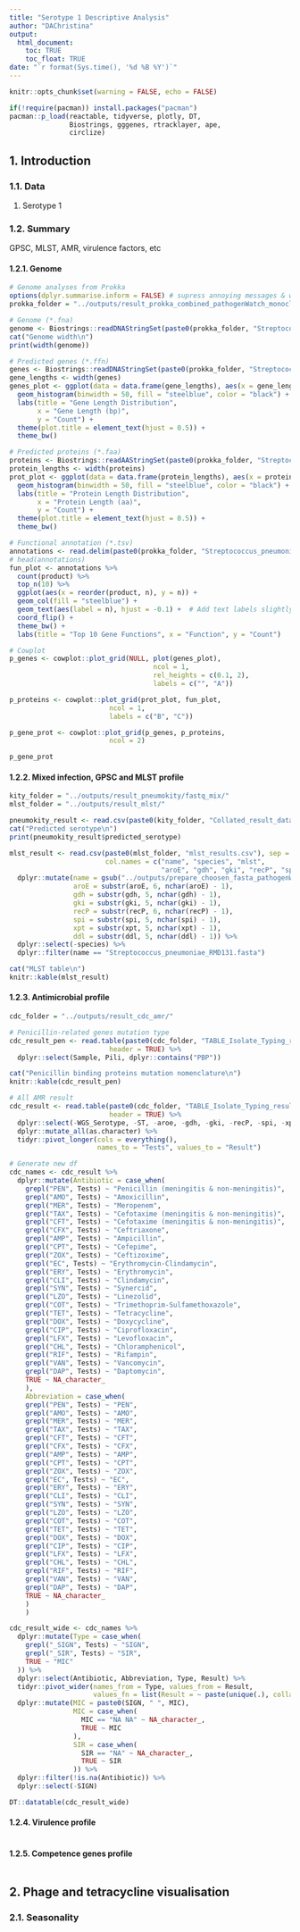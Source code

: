 ```yaml
---
title: "Serotype 1 Descriptive Analysis"
author: "DAChristina"
output: 
  html_document:
    toc: TRUE
    toc_float: TRUE
date: "`r format(Sys.time(), '%d %B %Y')`"
---
```


```r
knitr::opts_chunk$set(warning = FALSE, echo = FALSE)

if(!require(pacman)) install.packages("pacman")
pacman::p_load(reactable, tidyverse, plotly, DT,
               Biostrings, gggenes, rtracklayer, ape,
               circlize)
```

## 1. Introduction

### 1.1. Data

1.  Serotype 1

### 1.2. Summary

GPSC, MLST, AMR, virulence factors, etc

#### 1.2.1. Genome

```r
# Genome analyses from Prokka
options(dplyr.summarise.inform = FALSE) # supress annoying messages & warnings
prokka_folder = "../outputs/result_prokka_combined_pathogenWatch_monocle/"

# Genome (*.fna)
genome <- Biostrings::readDNAStringSet(paste0(prokka_folder, "Streptococcus_pneumoniae_RMD131.fna"))
cat("Genome width\n")
print(width(genome))

# Predicted genes (*.ffn)
genes <- Biostrings::readDNAStringSet(paste0(prokka_folder, "Streptococcus_pneumoniae_RMD131.ffn"))
gene_lengths <- width(genes)
genes_plot <- ggplot(data = data.frame(gene_lengths), aes(x = gene_lengths)) +
  geom_histogram(binwidth = 50, fill = "steelblue", color = "black") + 
  labs(title = "Gene Length Distribution",
       x = "Gene Length (bp)",
       y = "Count") +
  theme(plot.title = element_text(hjust = 0.5)) +
  theme_bw()

# Predicted proteins (*.faa)
proteins <- Biostrings::readAAStringSet(paste0(prokka_folder, "Streptococcus_pneumoniae_RMD131.faa"))
protein_lengths <- width(proteins)
prot_plot <- ggplot(data = data.frame(protein_lengths), aes(x = protein_lengths)) +
  geom_histogram(binwidth = 50, fill = "steelblue", color = "black") + 
  labs(title = "Protein Length Distribution",
       x = "Protein Length (aa)",
       y = "Count") +
  theme(plot.title = element_text(hjust = 0.5)) +
  theme_bw()

# Functional annotation (*.tsv)
annotations <- read.delim(paste0(prokka_folder, "Streptococcus_pneumoniae_RMD131.tsv"), header = TRUE, sep = "\t")
# head(annotations)
fun_plot <- annotations %>%
  count(product) %>%
  top_n(10) %>%
  ggplot(aes(x = reorder(product, n), y = n)) +
  geom_col(fill = "steelblue") +
  geom_text(aes(label = n), hjust = -0.1) +  # Add text labels slightly outside the bars
  coord_flip() +
  theme_bw() +
  labs(title = "Top 10 Gene Functions", x = "Function", y = "Count")

```

```r
# Cowplot
p_genes <- cowplot::plot_grid(NULL, plot(genes_plot),
                                    ncol = 1,
                                    rel_heights = c(0.1, 2),
                                    labels = c("", "A"))

p_proteins <- cowplot::plot_grid(prot_plot, fun_plot,
                         ncol = 1,
                         labels = c("B", "C"))

p_gene_prot <- cowplot::plot_grid(p_genes, p_proteins,
                         ncol = 2)

p_gene_prot
```

#### 1.2.2. Mixed infection, GPSC and MLST profile

```r
kity_folder = "../outputs/result_pneumokity/fastq_mix/"
mlst_folder = "../outputs/result_mlst/"

pneumokity_result <- read.csv(paste0(kity_folder, "Collated_result_data.csv"))
cat("Predicted serotype\n")
print(pneumokity_result$predicted_serotype)

mlst_result <- read.csv(paste0(mlst_folder, "mlst_results.csv"), sep = "\t", header = FALSE,
                        col.names = c("name", "species", "mlst",
                                      "aroE", "gdh", "gki", "recP", "spi", "xpt", "ddl")) %>% 
  dplyr::mutate(name = gsub("../outputs/prepare_choosen_fasta_pathogenWatch_monocle/", "", name),
                aroE = substr(aroE, 6, nchar(aroE) - 1),
                gdh = substr(gdh, 5, nchar(gdh) - 1),
                gki = substr(gki, 5, nchar(gki) - 1),
                recP = substr(recP, 6, nchar(recP) - 1),
                spi = substr(spi, 5, nchar(spi) - 1),
                xpt = substr(xpt, 5, nchar(xpt) - 1),
                ddl = substr(ddl, 5, nchar(ddl) - 1)) %>% 
  dplyr::select(-species) %>% 
  dplyr::filter(name == "Streptococcus_pneumoniae_RMD131.fasta")

cat("MLST table\n")
knitr::kable(mlst_result)

```

#### 1.2.3. Antimicrobial profile

```r
cdc_folder = "../outputs/result_cdc_amr/"

# Penicillin-related genes mutation type
cdc_result_pen <- read.table(paste0(cdc_folder, "TABLE_Isolate_Typing_results.txt"),
                         header = TRUE) %>% 
  dplyr::select(Sample, Pili, dplyr::contains("PBP"))

cat("Penicillin binding proteins mutation nomenclature\n")
knitr::kable(cdc_result_pen)

# All AMR result
cdc_result <- read.table(paste0(cdc_folder, "TABLE_Isolate_Typing_results.txt"),
                         header = TRUE) %>% 
  dplyr::select(-WGS_Serotype, -ST, -aroe, -gdh, -gki, -recP, -spi, -xpt, -ddl) %>% 
  dplyr::mutate_all(as.character) %>% 
  tidyr::pivot_longer(cols = everything(),
                      names_to = "Tests", values_to = "Result")

# Generate new df
cdc_names <- cdc_result %>% 
  dplyr::mutate(Antibiotic = case_when(
    grepl("PEN", Tests) ~ "Penicillin (meningitis & non-meningitis)",
    grepl("AMO", Tests) ~ "Amoxicillin",
    grepl("MER", Tests) ~ "Meropenem",
    grepl("TAX", Tests) ~ "Cefotaxime (meningitis & non-meningitis)",
    grepl("CFT", Tests) ~ "Cefotaxime (meningitis & non-meningitis)",
    grepl("CFX", Tests) ~ "Ceftriaxone",
    grepl("AMP", Tests) ~ "Ampicillin",
    grepl("CPT", Tests) ~ "Cefepime",
    grepl("ZOX", Tests) ~ "Ceftizoxime",
    grepl("EC", Tests) ~ "Erythromycin-Clindamycin",
    grepl("ERY", Tests) ~ "Erythromycin",
    grepl("CLI", Tests) ~ "Clindamycin",
    grepl("SYN", Tests) ~ "Synercid",
    grepl("LZO", Tests) ~ "Linezolid",
    grepl("COT", Tests) ~ "Trimethoprim-Sulfamethoxazole",
    grepl("TET", Tests) ~ "Tetracycline",
    grepl("DOX", Tests) ~ "Doxycycline",
    grepl("CIP", Tests) ~ "Ciprofloxacin",
    grepl("LFX", Tests) ~ "Levofloxacin",
    grepl("CHL", Tests) ~ "Chloramphenicol",
    grepl("RIF", Tests) ~ "Rifampin",
    grepl("VAN", Tests) ~ "Vancomycin",
    grepl("DAP", Tests) ~ "Daptomycin",
    TRUE ~ NA_character_
    ),
    Abbreviation = case_when(
    grepl("PEN", Tests) ~ "PEN",
    grepl("AMO", Tests) ~ "AMO",
    grepl("MER", Tests) ~ "MER",
    grepl("TAX", Tests) ~ "TAX",
    grepl("CFT", Tests) ~ "CFT",
    grepl("CFX", Tests) ~ "CFX",
    grepl("AMP", Tests) ~ "AMP",
    grepl("CPT", Tests) ~ "CPT",
    grepl("ZOX", Tests) ~ "ZOX",
    grepl("EC", Tests) ~ "EC",
    grepl("ERY", Tests) ~ "ERY",
    grepl("CLI", Tests) ~ "CLI",
    grepl("SYN", Tests) ~ "SYN",
    grepl("LZO", Tests) ~ "LZO",
    grepl("COT", Tests) ~ "COT",
    grepl("TET", Tests) ~ "TET",
    grepl("DOX", Tests) ~ "DOX",
    grepl("CIP", Tests) ~ "CIP",
    grepl("LFX", Tests) ~ "LFX",
    grepl("CHL", Tests) ~ "CHL",
    grepl("RIF", Tests) ~ "RIF",
    grepl("VAN", Tests) ~ "VAN",
    grepl("DAP", Tests) ~ "DAP",
    TRUE ~ NA_character_
    )
    )

cdc_result_wide <- cdc_names %>% 
  dplyr::mutate(Type = case_when(
    grepl("_SIGN", Tests) ~ "SIGN",
    grepl("_SIR", Tests) ~ "SIR",
    TRUE ~ "MIC"
  )) %>%
  dplyr::select(Antibiotic, Abbreviation, Type, Result) %>%
  tidyr::pivot_wider(names_from = Type, values_from = Result,
                     values_fn = list(Result = ~ paste(unique(.), collapse = ", "))) %>% 
  dplyr::mutate(MIC = paste0(SIGN, " ", MIC),
                MIC = case_when(
                  MIC == "NA NA" ~ NA_character_,
                  TRUE ~ MIC
                ),
                SIR = case_when(
                  SIR == "NA" ~ NA_character_,
                  TRUE ~ SIR
                )) %>% 
  dplyr::filter(!is.na(Antibiotic)) %>% 
  dplyr::select(-SIGN)

DT::datatable(cdc_result_wide)

```

#### 1.2.4. Virulence profile

```r




```

#### 1.2.5. Competence genes profile

```r




```

## 2. Phage and tetracycline visualisation

### 2.1. Seasonality
